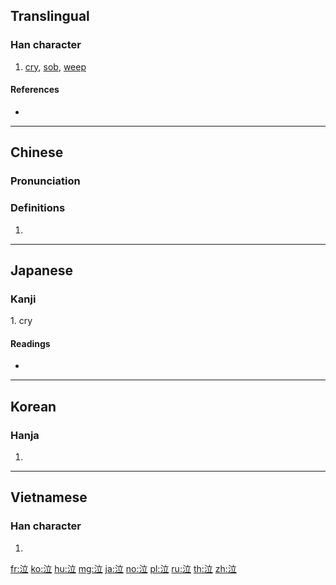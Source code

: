 ==Translingual==

===Han character===
{{Han char|rn=85|rad=水|as=05|sn=8|four=30118|canj=EYT}}

# [[cry]], [[sob]], [[weep]]

====References====
* {{Han ref|kx=0617.090|dkj=17309|dj=1012.070|hdz=31593.020|uh=6CE3|ud=27875|bh=AA5F|bd=43615}}

----

==Chinese==
{{zh-forms}}

===Pronunciation===
{{zh-pron
|m=qì
|c=jap1
|h=pfs=
|md=
|mn=
|w=
|mc=y
|oc=y
|cat=
}}

===Definitions===
{{zh-hanzi}}

# {{rfdef|lang=zh}}

----

==Japanese==

===Kanji===
{{ja-kanji|grade=4|rs=水05}}

1. cry

====Readings====
* {{ja-readings|goon=[[こう]] (kō)|kanon=[[きゅう]] (kyū)|kun=[[なく]] (naku), [[なき]] (naki)}}

----

==Korean==

===Hanja===
{{ko-hanja|hangeul=읍|eumhun=|rv=eup|mr=ŭp|y=up}}

# {{defn|lang=ko|sort=水05}}

----

==Vietnamese==

===Han character===
{{vi-hantu|[[khấp]], [[khắp]], [[lớp]], [[rắp]], [[rập]], [[khóc]]|rs=水05}}

# {{defn|lang=vi}}

[[fr:泣]]
[[ko:泣]]
[[hu:泣]]
[[mg:泣]]
[[ja:泣]]
[[no:泣]]
[[pl:泣]]
[[ru:泣]]
[[th:泣]]
[[zh:泣]]